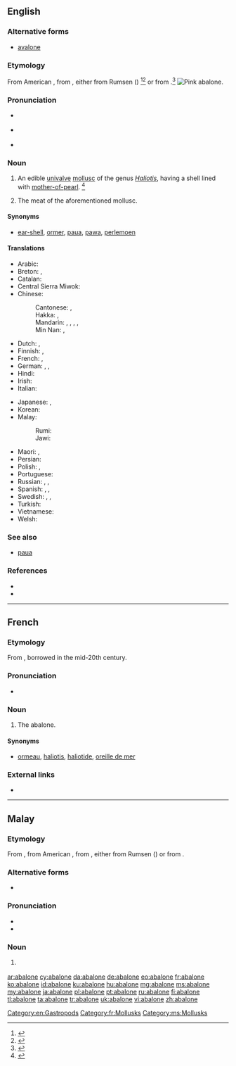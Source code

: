 {{also|Abalone}}
==English==
{{was wotd|2006|December|30}}

===Alternative forms===
* [[avalone]] {{qualifier|obsolete}}

===Etymology===
From American {{etyl|es|en}} {{term|abulón|lang=es}}, from {{etyl|es|en}} {{term|aulone|lang=es}}, either from Rumsen ({{etyl|css|en}}) {{term|aulun|aūlun|red abalone|lang=css}}<ref>{{R:Dictionary.com}}</ref><ref>{{R:Merriam Webster Online}}</ref> or from {{etyl|shh|en}} {{term|aulun|aūlun|red abalone|lang=shh}}.<ref>{{R:SOED5|page=2}}</ref>
[[Image:Pinkabalone_300.jpg|thumb|right|Pink abalone.]]

===Pronunciation===
* {{a|RP}} {{IPA|/æb.əˈləʊ.ni/|lang=en}}
* {{a|GenAm}} {{IPA|/æb.əˈloʊ.ni/|lang=en}}
* {{audio|en-us-abalone.ogg|Audio (US)|lang=en}}

===Noun===
{{en-noun|-|s}}

# {{context|US|Australia|lang=en}} An edible [[univalve]] [[mollusc]] of the genus ''[[Haliotis]]'', having a shell lined with [[mother-of-pearl]]. {{defdate|Mid 19<sup>th</sup> century.}}<ref>{{R:SOED5|page=1}}</ref>
# {{context|US|Australia|lang=en}} The meat of the aforementioned mollusc. {{defdate|Mid 19<sup>th</sup> century.}}
====Synonyms====
* {{qualifier|UK}} [[ear-shell]], {{qualifier|Guernsey}} [[ormer]], {{qualifier|New Zealand}} [[paua]], [[pawa]], {{qualifier|South Africa}} [[perlemoen]]

====Translations====
{{trans-top|edible univalve mollusc}}
* Arabic: {{t|ar|أُذُن اَلْبَحْر|f}}
* Breton: {{t-check|br|ourmel}}, {{qualifier|collective noun}} {{t+check|br|ourmelenn|f}}
* Catalan: {{t|ca|orella de mar|f}}
* Central Sierra Miwok: {{t|csm|hásˑyny-}}
* Chinese:
*: Cantonese: {{t|yue|鮑魚|sc=Hani}}, {{t|yue|鲍鱼|tr=baau1 jyu4-2|sc=Hani}}
*: Hakka: {{t|hak|鮑魚|sc=Hani}}, {{t|hak|鲍鱼|tr=pâu-ǹg|sc=Hani}}
*: Mandarin: {{t|cmn|鮑魚|sc=Hani}}, {{t+|cmn|鲍鱼|tr=bàoyú|sc=Hani}}, {{t+|cmn|鰒魚|sc=Hani}}, {{t+|cmn|鳆鱼|tr=fùyú|sc=Hani}}, {{t+|cmn|石決明|tr=shíjuémíng|sc=Hani}}
*: Min Nan: {{t|nan|鮑魚|sc=Hani}}, {{t|nan|鲍鱼|tr=pau-hî, pau-hû|sc=Hani}}
* Dutch: {{t|nl|zeeoor}}, {{t|nl|abalone|m}}
* Finnish: {{t+|fi|merikorva}}, {{t+|fi|abaloni}}
* French: {{t+|fr|ormeau|m}}, {{t+|fr|haliotide|f}}
* German: {{t+|de|Abalone|f}}, {{t|de|Meerohr|n}}, {{t+|de|Seeohr|n}}
* Hindi: {{t|hi|कर्णशुक्ति|f|tr=karṇaśukti|sc=Deva}}
* Irish: {{t|ga|cluas mhara|f}}
* Italian: {{t|it|abalone}}
{{trans-mid}}
* Japanese: {{t+|ja|鮑|tr=[[あわび]], awabi|sc=Jpan}}, {{t|ja|アワビ|tr=awabi|sc=Jpan}}
* Korean: {{t+|ko|전복|sc=Kore}}
* Malay:
*: Rumi: {{t+|ms|abalone}}
*: Jawi: {{t|ms|ابالوني|sc=Arab}}
* Maori: {{t|mi|pāua}}, {{t|mi|marapeka}}
* Persian: {{t|fa|گوش دریا|tr=guš daryā|sc=fa-Arab}}
* Polish: {{t|pl|słuchotka|f}}, {{t|pl|ucho morskie|n}}
* Portuguese: {{t+|pt|haliote|m}}
* Russian: {{t|ru|абало́н|m}}, {{t|ru|галио́тис|m}}, {{t|ru|морско́е у́шко|n}}
* Spanish: {{t|es|oreja de mar|f}}, {{t+|es|abulón|m}}, {{t+|es|loco|m}}
* Swedish: {{t+|sv|havsöra}}, {{t|sv|abalone}}, {{t+|sv|öronsnäcka|c}}
* Turkish: {{t+|tr|denizkulağı}}
* Vietnamese: {{t|vi|bào ngư}}
* Welsh: {{t|cy|clust fôr|f}}
{{trans-bottom}}

===See also===
* [[paua]] {{pos_n}}

===References===
<references/>
{{wikisource1911Enc|Abalone}}
* {{pedialite|Abalone}}
* {{R:OneLook}}

[[Category:en:Gastropods]]

----

==French==

===Etymology===
From {{etyl|en|fr}}, borrowed in the mid-20th century.

===Pronunciation===
* {{IPA|/abalɔn/|lang=fr}}

===Noun===
{{fr-noun|m}}

# {{context|gastronomy|uncommon|lang=fr}} The abalone.

====Synonyms====
* {{sense|more usual terms for "abalone"}} [[ormeau]], [[haliotis]], [[haliotide]], [[oreille de mer]]

===External links===
* {{R:TLFi}}

[[Category:fr:Mollusks]]

----

==Malay==

===Etymology===
From {{etyl|en|ms}} {{term|abalone|lang=en}}, from American {{etyl|es|ms}} {{term|abulón|lang=es}}, from {{etyl|es|ms}} {{term|aulone|lang=es}}, either from Rumsen ({{etyl|css|ms}}) {{term|aulun|aūlun|red abalone|lang=css}} or from {{etyl|shh|ms}} {{term|aulun|aūlun|red abalone|lang=shh}}.

===Alternative forms===
* {{l|ms|ابالوني|sc=Arab}}

===Pronunciation===
* {{IPA|[abalone]|lang=ms}}
* {{rhymes|ne|e|lang=ms}}

===Noun===
{{head|ms|noun|Jawi spelling|ابالوني|plural|abalone-abalone}}

# {{l|en|abalone}} {{gloss|edible univalve mollusc}}

[[Category:ms:Mollusks]]

[[ar:abalone]]
[[cy:abalone]]
[[da:abalone]]
[[de:abalone]]
[[eo:abalone]]
[[fr:abalone]]
[[ko:abalone]]
[[id:abalone]]
[[ku:abalone]]
[[hu:abalone]]
[[mg:abalone]]
[[ms:abalone]]
[[my:abalone]]
[[ja:abalone]]
[[pl:abalone]]
[[pt:abalone]]
[[ru:abalone]]
[[fi:abalone]]
[[tl:abalone]]
[[ta:abalone]]
[[tr:abalone]]
[[uk:abalone]]
[[vi:abalone]]
[[zh:abalone]]